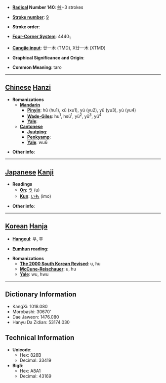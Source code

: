 * '''[[Wiktionary:Chinese radical index| Radical]] Number 140''': [[Wiktionary:Chinese radical index 艸|艸]]+3 strokes

* '''[[Wiktionary:Chinese total strokes index|Stroke number]]''': [[Wiktionary:Chinese total strokes index 9|9]]

* '''Stroke order''': 

* '''[[Wiktionary:Chinese four corner index|Four-Corner System]]''': 4440<sub>1</sub>

* '''[[Wiktionary:Chinese Cangjie index|Cangjie input]]''': 廿一木 (TMD), X廿一木 (XTMD)

* '''Graphical Significance and Origin''': 

* '''Common Meaning''': taro

----

== [[Chinese]] [[Hanzi]] ==

* '''Romanizations'''
** '''[[Mandarin]]'''
*** '''[[Pinyin]]''': hū (hu1), xū (xu1), yú (yu2), yǔ (yu3), yù (yu4)
*** '''[[Wade-Giles]]''': hu<sup>1</sup>, hsü<sup>1</sup>, yü<sup>2</sup>, yü<sup>3</sup>, yü<sup>4</sup>
*** '''[[Yale]]''': 
** '''[[Cantonese]]'''
*** '''[[Jyutping]]''':
*** '''[[Penkyamp]]''': 
*** '''[[Yale]]''': wu6

* '''Other info''': 

----

== [[Japanese]] [[Kanji]] ==

* '''Readings'''
** '''[[On]]''': [[う]] (u)
** '''[[Kun]]''': [[いも]] (imo)

* '''Other info''':  

----

== [[Korean]] [[Hanja]] ==

* '''[[Hangeul]]''': 우, 후

* '''[[Eumhun]] reading''': 

* '''Romanizations'''
** '''[[The 2000 South Korean Revised Romanization|The 2000 South Korean Revised]]''': u, hu
** '''[[McCune-Reischauer]]''': u, hu
** '''[[Yale]]''': wu, hwu

----

== Dictionary Information ==

* KangXi: 1018.080
* Morobashi: 30670'
* Dae Jaweon: 1476.080
* Hanyu Da Zidian: 53174.030

== Technical Information ==

* '''Unicode''':
** Hex: 828B
** Decimal: 33419
* '''Big5''':
** Hex: A8A1
** Decimal: 43169